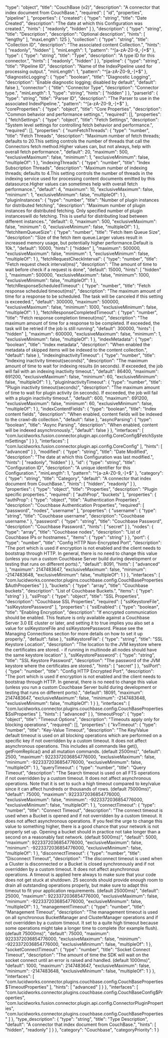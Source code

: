   "type": "object",
  "title": "CouchBase (v2)",
  "description": "A connector that index document from CouchBase.",
  "required": [
    "id",
    "properties",
    "pipeline"
  ],
  "properties": {
    "created": {
      "type": "string",
      "title": "Date Created",
      "description": "The date at which this Configuration was created.",
      "hints": [
        "readonly",
        "hidden"
      ]
    },
    "description": {
      "type": "string",
      "title": "Description",
      "description": "Optional description",
      "hints": [
        "lengthy"
      ],
      "maxLength": 125
    },
    "collection": {
      "type": "string",
      "title": "Collection ID",
      "description": "The associated content Collection.",
      "hints": [
        "readonly",
        "hidden"
      ],
      "minLength": 1,
      "pattern": "^[a-zA-Z0-9_-]+$"
    },
    "type": {
      "type": "string",
      "title": "Type",
      "description": "A type ID for this connector.",
      "hints": [
        "readonly",
        "hidden"
      ]
    },
    "pipeline": {
      "type": "string",
      "title": "Pipeline ID",
      "description": "Name of the IndexPipeline used for processing output.",
      "minLength": 1,
      "pattern": "^[a-zA-Z0-9_-]+$"
    },
    "diagnosticLogging": {
      "type": "boolean",
      "title": "Diagnostic Logging",
      "description": "Enable diagnostic logging; disabled by default",
      "default": false
    },
    "connector": {
      "title": "Connector Type",
      "description": "Connector type.",
      "minLength": 1,
      "type": "string",
      "hints": [
        "hidden"
      ]
    },
    "parserId": {
      "type": "string",
      "title": "Parser ID",
      "description": "The Parser to use in the associated IndexPipeline.",
      "pattern": "^[a-zA-Z0-9_-]+$"
    },
    "coreProperties": {
      "type": "object",
      "title": "Core Properties",
      "description": "Common behavior and performance settings.",
      "required": [],
      "properties": {
        "fetchSettings": {
          "type": "object",
          "title": "Fetch Settings",
          "description": "System level settings for controlling fetch behavior and performance.",
          "required": [],
          "properties": {
            "numFetchThreads": {
              "type": "number",
              "title": "Fetch Threads",
              "description": "Maximum number of fetch threads; defaults to 20.This setting controls the number of threads that call the Connectors fetch method.Higher values can, but not always, help with overall fetch performance.",
              "default": 20,
              "maximum": 500,
              "exclusiveMaximum": false,
              "minimum": 1,
              "exclusiveMinimum": false,
              "multipleOf": 1
            },
            "indexingThreads": {
              "type": "number",
              "title": "Index Subscription Threads",
              "description": "Maximum number of indexing threads; defaults to 4.This setting controls the number of threads in the indexing service used for processing content documents emitted by this datasource.Higher values can sometimes help with overall fetch performance.",
              "default": 4,
              "maximum": 10,
              "exclusiveMaximum": false,
              "minimum": 1,
              "exclusiveMinimum": false,
              "multipleOf": 1
            },
            "pluginInstances": {
              "type": "number",
              "title": "Number of plugin instances for distributed fetching",
              "description": "Maximum number of plugin instances for distributed fetching. Only specified number of plugin instanceswill do fetching. This is useful for distributing load between different instances.",
              "default": 0,
              "maximum": 500,
              "exclusiveMaximum": false,
              "minimum": 0,
              "exclusiveMinimum": false,
              "multipleOf": 1
            },
            "fetchItemQueueSize": {
              "type": "number",
              "title": "Fetch Item Queue Size",
              "description": "Size of the fetch item queue.Larger values result in increased memory usage, but potentially higher performance.Default is 10k.",
              "default": 10000,
              "hints": [
                "hidden"
              ],
              "maximum": 500000,
              "exclusiveMaximum": false,
              "minimum": 1,
              "exclusiveMinimum": false,
              "multipleOf": 1
            },
            "fetchRequestCheckInterval": {
              "type": "number",
              "title": "Fetch request check interval(ms)",
              "description": "The amount of time to wait before check if a request is done",
              "default": 15000,
              "hints": [
                "hidden"
              ],
              "maximum": 500000,
              "exclusiveMaximum": false,
              "minimum": 1000,
              "exclusiveMinimum": false,
              "multipleOf": 1
            },
            "fetchResponseScheduledTimeout": {
              "type": "number",
              "title": "Fetch response scheduled timeout(ms)",
              "description": "The maximum amount of time for a response to be scheduled. The task will be canceled if this setting is exceeded.",
              "default": 300000,
              "maximum": 500000,
              "exclusiveMaximum": false,
              "minimum": 1000,
              "exclusiveMinimum": false,
              "multipleOf": 1
            },
            "fetchResponseCompletedTimeout": {
              "type": "number",
              "title": "Fetch response completion timeout(ms)",
              "description": "The maximum amount of time for a response to be completed. If exceeded, the task will be retried if the job is still running",
              "default": 300000,
              "hints": [
                "hidden"
              ],
              "maximum": 600000,
              "exclusiveMaximum": false,
              "minimum": 1,
              "exclusiveMinimum": false,
              "multipleOf": 1
            },
            "indexMetadata": {
              "type": "boolean",
              "title": "Index metadata",
              "description": "When enabled the metadata of skipped items will be indexed to the content collection.",
              "default": false
            },
            "indexingInactivityTimeout": {
              "type": "number",
              "title": "Indexing inactivity timeout(seconds)",
              "description": "The maximum amount of time to wait for indexing results (in seconds). If exceeded, the job will fail with an indexing inactivity timeout.",
              "default": 86400,
              "maximum": 691200,
              "exclusiveMaximum": false,
              "minimum": 60,
              "exclusiveMinimum": false,
              "multipleOf": 1
            },
            "pluginInactivityTimeout": {
              "type": "number",
              "title": "Plugin inactivity timeout(seconds)",
              "description": "The maximum amount of time to wait for plugin activity (in seconds). If exceeded, the job will fail with a plugin inactivity timeout.",
              "default": 600,
              "maximum": 691200,
              "exclusiveMaximum": false,
              "minimum": 60,
              "exclusiveMinimum": false,
              "multipleOf": 1
            },
            "indexContentFields": {
              "type": "boolean",
              "title": "Index content fields",
              "description": "When enabled, content fields will be indexed to the crawl-db collection.",
              "default": false
            },
            "asyncParsing": {
              "type": "boolean",
              "title": "Async Parsing",
              "description": "When enabled, content will be indexed asynchronously.",
              "default": false
            }
          },
          "interfaces": [
            "com.lucidworks.fusion.connector.plugin.api.config.CoreConfig$FetchSystemSettings"
          ]
        }
      },
      "interfaces": [
        "com.lucidworks.fusion.connector.plugin.api.config.CoreConfig"
      ],
      "hints": [
        "advanced"
      ]
    },
    "modified": {
      "type": "string",
      "title": "Date Modified",
      "description": "The date at which this Configuration was last modified.",
      "hints": [
        "readonly",
        "hidden"
      ]
    },
    "id": {
      "type": "string",
      "title": "Configuration ID",
      "description": "A unique identifier for this Configuration.",
      "minLength": 1,
      "pattern": "^[a-zA-Z0-9_-]+$"
    },
    "category": {
      "type": "string",
      "title": "Category",
      "default": "A connector that index document from CouchBase.",
      "hints": [
        "hidden",
        "readonly"
      ]
    },
    "properties": {
      "type": "object",
      "title": "Properties",
      "description": "Plugin specific properties.",
      "required": [
        "authProp",
        "buckets"
      ],
      "properties": {
        "authProp": {
          "type": "object",
          "title": "Authentication Properties",
          "description": "Couchbase Authentication Properties",
          "required": [
            "password",
            "nodes",
            "username"
          ],
          "properties": {
            "username": {
              "type": "string",
              "title": "Couchbase username",
              "description": "Couchbase username."
            },
            "password": {
              "type": "string",
              "title": "Couchbase Password",
              "description": "Couchbase Password.",
              "hints": [
                "secret"
              ]
            },
            "nodes": {
              "type": "array",
              "title": "Couchbase nodes",
              "description": "List of Couchbase IPs or hostnames.",
              "items": {
                "type": "string"
              }
            },
            "port": {
              "type": "number",
              "title": "Config HTTP Non-Encrypted Port",
              "description": "The port which is used if encryption is not enabled and the client needs to bootstrap through HTTP. In general, there is no need to change this value (unless you run a custom Couchbase Server build during development or testing that runs on different ports).",
              "default": 8091,
              "hints": [
                "advanced"
              ],
              "maximum": 2147483647,
              "exclusiveMaximum": false,
              "minimum": -2147483648,
              "exclusiveMinimum": false,
              "multipleOf": 1
            }
          },
          "interfaces": [
            "com.lucidworks.connector.plugins.couchbase.config.CouchBaseProperties$AuthProperties"
          ]
        },
        "buckets": {
          "type": "array",
          "title": "Couchbase buckets",
          "description": "List of Couchbase Buckets.",
          "items": {
            "type": "string"
          }
        },
        "sslProp": {
          "type": "object",
          "title": "SSL Properties",
          "description": "Couchbase SSL Properties",
          "required": [
            "sslKeystoreFile",
            "sslKeystorePassword"
          ],
          "properties": {
            "sslEnabled": {
              "type": "boolean",
              "title": "Enabling Encryption",
              "description": "If encrypted communication should be enabled. This feature is only available against a Couchbase Server 3.0 EE cluster or later, and setting it to true implies you also set a value for sslKeystoreFile and sslKeystorePassword. Please see the Managing Connections section for more details on how to set it up properly.",
              "default": false
            },
            "sslKeystoreFile": {
              "type": "string",
              "title": "SSL Keystore Location",
              "description": "The location to the JVM keystore where the certificates are stored. - if running in multinode all nodes should have the same keystore location"
            },
            "sslKeystorePassword": {
              "type": "string",
              "title": "SSL Keystore Password",
              "description": "The password of the JVM keystore where the certificates are stored.",
              "hints": [
                "secret"
              ]
            },
            "sslPort": {
              "type": "number",
              "title": "Config HTTP Encrypted Port",
              "description": "The port which is used if encryption is not enabled and the client needs to bootstrap through HTTP. In general, there is no need to change this value (unless you run a custom Couchbase Server build during development or testing that runs on different ports).",
              "default": 18091,
              "maximum": 2147483647,
              "exclusiveMaximum": false,
              "minimum": -2147483648,
              "exclusiveMinimum": false,
              "multipleOf": 1
            }
          },
          "interfaces": [
            "com.lucidworks.connector.plugins.couchbase.config.CouchBaseProperties$SslProperties"
          ],
          "hints": [
            "advanced"
          ]
        },
        "timeoutProp": {
          "type": "object",
          "title": "Timeout Options",
          "description": "Timeouts apply only for blocking operations",
          "required": [],
          "properties": {
            "kvTimeout": {
              "type": "number",
              "title": "Key-Value Timeout",
              "description": "The Key/Value default timeout is used on all blocking operations which are performed on a specific key if not overridden by a custom timeout. It does not affect asynchronous operations. This includes all commands like get(), getFromReplica() and all mutation commands. (default 2500ms)",
              "default": 2500,
              "maximum": 9223372036854776000,
              "exclusiveMaximum": false,
              "minimum": -9223372036854776000,
              "exclusiveMinimum": false,
              "multipleOf": 1
            },
            "queryTimeout": {
              "type": "number",
              "title": "Query Timeout",
              "description": "The Search timeout is used on all FTS operations if not overridden by a custom timeout. It does not affect asynchronous operations. Note that it is set to such a high timeout compared to key/value since it can affect hundreds or thousands of rows. (default 75000ms)",
              "default": 75000,
              "maximum": 9223372036854776000,
              "exclusiveMaximum": false,
              "minimum": -9223372036854776000,
              "exclusiveMinimum": false,
              "multipleOf": 1
            },
            "connectTimeout": {
              "type": "number",
              "title": "Connect Timeout",
              "description": "The connect timeout is used when a Bucket is opened and if not overridden by a custom timeout. It does not affect asynchronous operations. If you feel the urge to change this value to something higher, there is a good chance that your network is not properly set up. Opening a bucket should in practice not take longer than a second on a reasonably fast network. (default 5000ms)",
              "default": 5000,
              "maximum": 9223372036854776000,
              "exclusiveMaximum": false,
              "minimum": -9223372036854776000,
              "exclusiveMinimum": false,
              "multipleOf": 1
            },
            "disconnectTimeout": {
              "type": "number",
              "title": "Disconnect Timeout",
              "description": "The disconnect timeout is used when a Cluster is disconnected or a Bucket is closed synchronously and if not overridden by a custom timeout. It does not affect asynchronous operations. A timeout is applied here always to make sure that your code does not get stuck at shutdown. 25 seconds should provide enough room to drain all outstanding operations properly, but make sure to adapt this timeout to fit your application requirements. (default 25000ms)",
              "default": 25000,
              "maximum": 9223372036854776000,
              "exclusiveMaximum": false,
              "minimum": -9223372036854776000,
              "exclusiveMinimum": false,
              "multipleOf": 1
            },
            "managementTimeout": {
              "type": "number",
              "title": "Management Timeout",
              "description": "The management timeout is used on all synchronous BucketManager and ClusterManager operations and if not overridden by a custom timeout. It set to a quite high timeout because some operations might take a longer time to complete (for example flush). (default 75000ms)",
              "default": 75000,
              "maximum": 9223372036854776000,
              "exclusiveMaximum": false,
              "minimum": -9223372036854776000,
              "exclusiveMinimum": false,
              "multipleOf": 1
            },
            "socketConnectTimeout": {
              "type": "number",
              "title": "Socket Connect Timeout",
              "description": "The amount of time the SDK will wait on the socket connect until an error is raised and handled. (default 1000ms)",
              "default": 1000,
              "maximum": 2147483647,
              "exclusiveMaximum": false,
              "minimum": -2147483648,
              "exclusiveMinimum": false,
              "multipleOf": 1
            }
          },
          "interfaces": [
            "com.lucidworks.connector.plugins.couchbase.config.CouchBaseProperties$TimeoutProperties"
          ],
          "hints": [
            "advanced"
          ]
        }
      },
      "interfaces": [
        "com.lucidworks.connector.plugins.couchbase.config.CouchBaseConfig$Properties",
        "com.lucidworks.fusion.connector.plugin.api.config.ConnectorPluginProperties",
        "com.lucidworks.connector.plugins.couchbase.config.CouchBaseProperties"
      ]
    },
    "type_description": {
      "type": "string",
      "title": "Type Description",
      "default": "A connector that index document from CouchBase.",
      "hints": [
        "hidden",
        "readonly"
      ]
    }
  },
  "category": "Couchbase",
  "categoryPriority": 1
}
